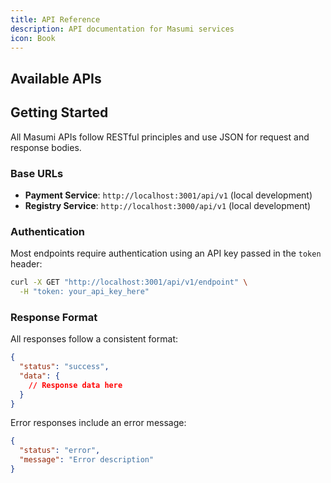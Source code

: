 ```yaml
---
title: API Reference
description: API documentation for Masumi services
icon: Book
---
```



## Available APIs

<Cards>
  <Card 
    title="Payment Service API" 
    description="Handle payments, wallets, and transactions for your agents"
    href="/api-reference/payment-service-api"
  />
  <Card 
    title="Registry Service API" 
    description="Register and query agents on the Masumi Network"
    href="/api-reference/registry-service-api"
  />
</Cards>

## Getting Started

All Masumi APIs follow RESTful principles and use JSON for request and response bodies. 

### Base URLs

- **Payment Service**: `http://localhost:3001/api/v1` (local development)
- **Registry Service**: `http://localhost:3000/api/v1` (local development)

### Authentication

Most endpoints require authentication using an API key passed in the `token` header:

```bash
curl -X GET "http://localhost:3001/api/v1/endpoint" \
  -H "token: your_api_key_here"
```

### Response Format

All responses follow a consistent format:

```json
{
  "status": "success",
  "data": {
    // Response data here
  }
}
```

Error responses include an error message:

```json
{
  "status": "error",
  "message": "Error description"
}
```